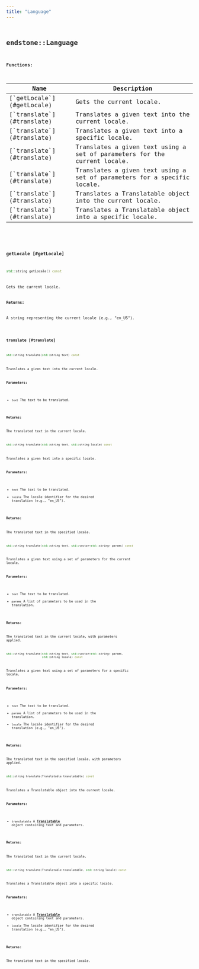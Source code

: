 ```yaml
---
title: "Language"
---
```


## <code className="doc-symbol doc-symbol-class"/> endstone::Language

















**Functions:**

<table>
<thead>
   <tr>
      <th>Name</th>
      <th>Description</th>
   </tr>
</thead>
<tbody>
<tr key="classendstone_1_1_language_1a4a6fdc89482f25a189791fda12b083e6">
    <td>[`getLocale`](#getLocale)</td>
    <td>Gets the current locale.</td>
</tr>
<tr key="classendstone_1_1_language_1a0bc2d7dd2a9b9b43aeb57f5278a4cb7e">
    <td>[`translate`](#translate)</td>
    <td>Translates a given text into the current locale.</td>
</tr>
<tr key="classendstone_1_1_language_1aed24e5f934caf4816cb8471818ee2335">
    <td>[`translate`](#translate)</td>
    <td>Translates a given text into a specific locale.</td>
</tr>
<tr key="classendstone_1_1_language_1acbd599919da84faee5aa55eaf8440d6c">
    <td>[`translate`](#translate)</td>
    <td>Translates a given text using a set of parameters for the current locale.</td>
</tr>
<tr key="classendstone_1_1_language_1a8a6cde954fdb3b2b623f68346c2906e1">
    <td>[`translate`](#translate)</td>
    <td>Translates a given text using a set of parameters for a specific locale.</td>
</tr>
<tr key="classendstone_1_1_language_1a633b4bcff201523d59123b7da61ab324">
    <td>[`translate`](#translate)</td>
    <td>Translates a Translatable object into the current locale.</td>
</tr>
<tr key="classendstone_1_1_language_1a41d81b4bfb0d53c5aae61c7312b8a11c">
    <td>[`translate`](#translate)</td>
    <td>Translates a Translatable object into a specific locale.</td>
</tr>
</tbody>
</table>

### <code className="doc-symbol doc-symbol-function"/> getLocale [#getLocale]

```cpp
std::string getLocale() const
```

Gets the current locale.





**Returns:**

A string representing the current locale (e.g., "en\_US"). 





        
### <code className="doc-symbol doc-symbol-function"/> translate [#translate]



```cpp
std::string translate(std::string text) const
```

Translates a given text into the current locale.





**Parameters:**


* `text` The text to be translated. 



**Returns:**

The translated text in the current locale. 





        

```cpp
std::string translate(std::string text, std::string locale) const
```

Translates a given text into a specific locale.





**Parameters:**


* `text` The text to be translated. 
* `locale` The locale identifier for the desired translation (e.g., "en\_US"). 



**Returns:**

The translated text in the specified locale. 





        

```cpp
std::string translate(std::string text, std::vector<std::string> params) const
```

Translates a given text using a set of parameters for the current locale.





**Parameters:**


* `text` The text to be translated. 
* `params` A list of parameters to be used in the translation. 



**Returns:**

The translated text in the current locale, with parameters applied. 





        

```cpp
std::string translate(std::string text, std::vector<std::string> params,
                      std::string locale) const
```

Translates a given text using a set of parameters for a specific locale.





**Parameters:**


* `text` The text to be translated. 
* `params` A list of parameters to be used in the translation. 
* `locale` The locale identifier for the desired translation (e.g., "en\_US"). 



**Returns:**

The translated text in the specified locale, with parameters applied. 





        

```cpp
std::string translate(Translatable translatable) const
```

Translates a Translatable object into the current locale.





**Parameters:**


* `translatable` A [**Translatable**](classendstone_1_1_translatable.md) object containing text and parameters. 



**Returns:**

The translated text in the current locale. 





        

```cpp
std::string translate(Translatable translatable, std::string locale) const
```

Translates a Translatable object into a specific locale.





**Parameters:**


* `translatable` A [**Translatable**](classendstone_1_1_translatable.md) object containing text and parameters. 
* `locale` The locale identifier for the desired translation (e.g., "en\_US"). 



**Returns:**

The translated text in the specified locale. 





        